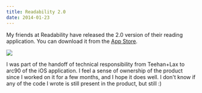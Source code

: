 ```yaml
---
title: Readability 2.0
date: 2014-01-23
---
```



My friends at Readability have released the 2.0 version of their reading application. You can download it from the [App Store](https://itunes.apple.com/us/app/readability/id460156587?mt=8&uo=4&at=1l3v6zC).

 ![](653DDAC1B2BE4D099D90ECB50479BAE0.png)

I was part of the handoff of technical responsibility from Teehan+Lax to arc90 of the iOS application. I feel a sense of ownership of the product since I worked on it for a few months, and I hope it does well. I don't know if any of the code I wrote is still present in the product, but still :)


  